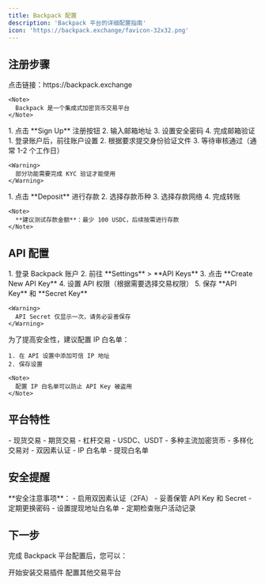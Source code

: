 ```yaml
---
title: Backpack 配置
description: 'Backpack 平台的详细配置指南'
icon: 'https://backpack.exchange/favicon-32x32.png'
---
```


## 注册步骤

<Steps>
  <Step title="访问 Backpack 平台">
    点击链接：https://backpack.exchange

    <Note>
      Backpack 是一个集成式加密货币交易平台
    </Note>
  </Step>

  <Step title="创建账户">
    1. 点击 **Sign Up** 注册按钮
    2. 输入邮箱地址
    3. 设置安全密码
    4. 完成邮箱验证
  </Step>

  <Step title="完成 KYC 验证">
    1. 登录账户后，前往账户设置
    2. 根据要求提交身份验证文件
    3. 等待审核通过（通常 1-2 个工作日）

    <Warning>
      部分功能需要完成 KYC 验证才能使用
    </Warning>
  </Step>

  <Step title="存款">
    1. 点击 **Deposit** 进行存款
    2. 选择存款币种
    3. 选择存款网络
    4. 完成转账

    <Note>
      **建议测试存款金额**：最少 100 USDC，后续按需进行存款
    </Note>
  </Step>
</Steps>

## API 配置

<Steps>
  <Step title="创建 API Key">
    1. 登录 Backpack 账户
    2. 前往 **Settings** > **API Keys**
    3. 点击 **Create New API Key**
    4. 设置 API 权限（根据需要选择交易权限）
    5. 保存 **API Key** 和 **Secret Key**

    <Warning>
      API Secret 仅显示一次，请务必妥善保存
    </Warning>
  </Step>

  <Step title="配置 IP 白名单">
    为了提高安全性，建议配置 IP 白名单：

    1. 在 API 设置中添加可信 IP 地址
    2. 保存设置

    <Note>
      配置 IP 白名单可以防止 API Key 被盗用
    </Note>
  </Step>
</Steps>

## 平台特性

<CardGroup cols={3}>
  <Card title="交易类型" icon="chart-line">
    - 现货交易
    - 期货交易
    - 杠杆交易
  </Card>
  <Card title="支持资产" icon="coins">
    - USDC、USDT
    - 多种主流加密货币
    - 多样化交易对
  </Card>
  <Card title="安全特性" icon="shield">
    - 双因素认证
    - IP 白名单
    - 提现白名单
  </Card>
</CardGroup>

## 安全提醒

<Warning>
**安全注意事项**：
- 启用双因素认证（2FA）
- 妥善保管 API Key 和 Secret
- 定期更换密码
- 设置提现地址白名单
- 定期检查账户活动记录
</Warning>

## 下一步

完成 Backpack 平台配置后，您可以：

<CardGroup cols={2}>
  <Card title="安装插件" icon="download" href="/getting-started/installation">
    开始安装交易插件
  </Card>
  <Card title="查看其他平台" icon="list" href="/platforms/index">
    配置其他交易平台
  </Card>
</CardGroup>

